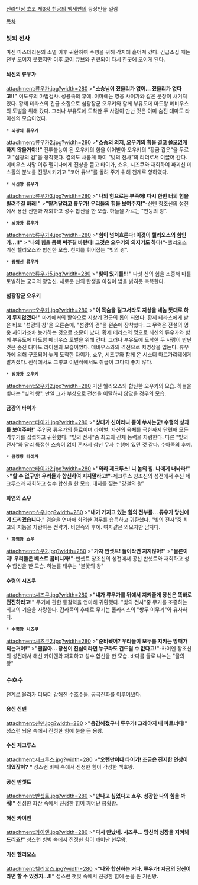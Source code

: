 [[신라만상 쵸코 제3장 천공의 맹세편]]의 등장인물 일람

[[목차]]
=== 빛의 전사 ===
마신 마스테리온의 소멸 이후 귀환하여 수행을 위해 각지에 흩어져 갔다. 긴급소집 때는 전부 모이지 못했지만 이후 코어 큐브와 관련되어 다시 한곳에 모이게 된다. 
==== 뇌신의 류우가 ====
attachment:류우가.jpg?width=280 
>'''"스승님이 졌을리가 없어... 졌을리가 없다고!!"'''
이도류의 마법검사. 성룡족의 후예. 이마에는 영웅 사이가와 같은 문장이 새겨져 있다. 황제 테라스의 긴급 소집으로 섬광장군 오우키와 함께 부유도에 마도왕 메비우스의 토벌을 위해 갔다. 그러나 부유도에 도착한 두 사람이 만난 것은 이미 숨진 대마도 라이센의 모습이었다. 
 * '''뇌광의 류우가'''
attachment:류우가2.jpg?width=280 
>'''"스승의 의지, 오우키의 힘을 결코 쓸모없게 하지 않을거야!!"'''
전투불능이 된 오우키의 힘을 이어받아 오우키의 "황금 갑옷"을 두르고 "섬광의 검"을 장착했다. 결의도 새롭게 하여 "빛의 전사"의 리더로서 이끌어 간다. 메비우스 사망 이후 펠미나에게 진상을 듣고 타이가, 쇼우, 시즈쿠와 재회하여 파괴신 데스톨의 분노를 진정시키기고 "코어 큐브"를 돌려 주기 위해 천계로 향하였다.
 * '''뇌신왕 류우가'''
attachment:류우가3.jpg?width=280
>'''"나의 힘으로는 부족해! 다시 한번 너의 힘을 빌려주길 바래!"'''
>'''"맡겨달라고 류우가! 우리들의 힘을 보여주지!"'''-신덴
창조신의 성전에서 용신 신덴과 재회하고 성수 합신을 한 모습. 하늘을 가르는 "천둥의 왕".
 * '''뇌광왕 류우가'''
attachment:류우가4.jpg?width=280
>'''"힘이 넘쳐흐른다! 이것이 헬리오스의 힘인가...!!"'''
>'''"나의 힘을 듬뿍 써주길 바란다! 그것은 오우키의 의지기도 하다!"'''-헬리오스
기신 헬리오스와 합신한 모습. 천지를 휘어잡는 "빛의 왕".
 * '''광명신 류우가'''
attachment:류우가5.jpg?width=280
>'''"빛이 있기를!!!"'''
다섯 신의 힘을 조종해 마를 토벌하는 궁극의 광명신. 새로운 신의 탄생을 아침이 밤을 밝히듯 축복한다.
==== 섬광장군 오우키 ====
attachment:오우키.jpg?width=280 
>'''"이 목숨을 걸고서라도 지상을 네놈 뜻대로 하게 두지않겠다!"'''
마계에서의 활약으로 지상계 전군의 톱이 되었다. 황제 테라스에게 받은 비보 "섬광의 창"을 오른손에, "섬광의 검"을 왼손에 장착했다. 그 무력은 전설의 영웅 사이가조차 능가하는 것으로 소문이 났다. 황제 테라스의 명으로 뇌신의 류우가와 함께 부유도에 마도왕 메비우스 토벌을 위해 간다. 그러나 부유도에 도착한 두 사람이 만난 것은 숨진 대마도 라이센의 모습이었다. 메비우스와의 격전으로 치명상을 입는다. 류우가에 의해 구조되어 늦게 도착한 타이가, 쇼우, 시즈쿠와 함께 온 시스터 마르가리테에게 맡겨졌다. 전작에서도 그렇고 이번작에서도 취급이 그다지 좋지 않다.
 * '''섬광왕 오우키'''
attachment:오우키2.jpg?width=280
기신 헬리오스와 합신한 오우키의 모습. 하늘을 빛내는 "빛의 왕". 만일 그가 부상으로 전선을 이탈하지 않았을 경우의 모습.
==== 금강의 타이가 ====
attachment:타이가.jpg?width=280
>'''"상대가 신이라니 좀이 쑤시는군! 수행의 성과를 보여주마!"'''
주인공 류우가의 동료이며 라이벌. 자신의 육체를 극한까지 단련해 모든 격투기를 섭렵하고 귀환했다. "빛의 전사"중 최고의 신체 능력을 자랑한다. 다른 "빛의 전사"와 달리 특정한 스승이 없이 혼자서 삼년 무사 수행에 있던 것 같다. 수아족의 후예.
 * '''금강왕 타이가'''
attachment:타이가2.jpg?width=280
>'''"와라 제크루스! 니 놈의 힘. 나에게 내놔라!"'''
>'''"할 수 없구만! 우리들과 합신하여 지지말라고!"'''-제크루스
창조신의 성전에서 수신 제크루스과 재회하고 성수 합신을 한 모습. 대지를 찢는 "강철의 왕"
==== 화염의 쇼우 ====
attachment:쇼우.jpg?width=280
>'''"내가 가지고 있는 힘의 전부를... 류우가 당신에게 드리겠습니다."'''
검술을 연마해 화려한 검무를 습득하고 귀환했다. "빛의 전사"중 최고의 지능을 자랑하는 전략가. 비천족의 후예. 여자같은 외모지만 남자다.
 * '''화염왕 쇼우'''
attachment:쇼우2.jpg?width=280 
>'''"가자 반셋트! 둘이라면 지지않아!"'''
>'''"물론이지! 우리들은 베스트 콤비니까!"'''-반셋트
창조신의 성전에서 공신 반셋트와 재회하고 성수 합신을 한 모습. 하늘를 태우는 "불꽃의 왕"
==== 수령의 시즈쿠 ====
attachment:시즈쿠.jpg?width=280
>'''"내가 류우가를 뒤에서 지켜줄게 당신은 똑바로 전진하라고!"'''
무기에 관한 통찰력을 연마해 귀환했다. "빛의 전사"중 무기를 조종하는 최고의 기술을 자랑한다. 갑라족의 후예로 무기는 폴라리스의 "쌍두 이무기"와 유사하다. 
 * '''수령왕 시즈쿠'''
attachment:시즈쿠2.jpg?width=280
>'''"준비됐어? 우리들이 모두를 지키는 방패가 되는거야!"'''
>'''"괜찮아... 당신이 진심이라면 누구라도 건드릴 수 없다고!"'''-카이엔
창조신의 성전에서 해신 카이엔와 재회하고 성수 합신을 한 모습. 바다를 둘로 나누는 "물의 왕"
=== 수호수 ===
천계로 올라가 더욱더 강해진 수호수들. 궁극진화를 이루어냈다.
==== 용신 신덴 ====
attachment:신덴.jpg?width=280
>'''"용감해졌구나 류우가! 그래야지 내 파트너다!"'''
성스런 뇌운 속에서 진정한 힘에 눈을 뜬 용왕.
==== 수신 제크루스 ====
attachment:제크루스.jpg?width=280
>'''"오랜만이다 타이가! 조금은 진지한 면상이 되었잖아? "'''
성스런 바위 속에서 진정한 힘이 각성한 백호왕. 
==== 공신 반셋트 ====
attachment:반셋트.jpg?width=280
>'''"만나고 싶었다고 쇼우. 성장한 나의 힘을 봐줘!"'''
신성한 화산 속에서 진정한 힘이 깨어난 봉황왕. 
==== 해신 카이엔 ====
attachment:카이엔.jpg?width=280
>'''"다시 만났네. 시즈쿠... 당신의 성장을 지켜봐드리죠!"'''
성스런 빙벽 속에서 진정한 힘이 깨어난 현무왕.
==== 기신 헬리오스 ====
attachment:헬리오스.jpg?width=280
>'''"나와 합신하는 거다. 류우가! 지금의 당신이라면 할 수 있겠지...!!"'''
성스런 햇빛 속에서 진정한 힘에 눈을 뜬 기린왕.
